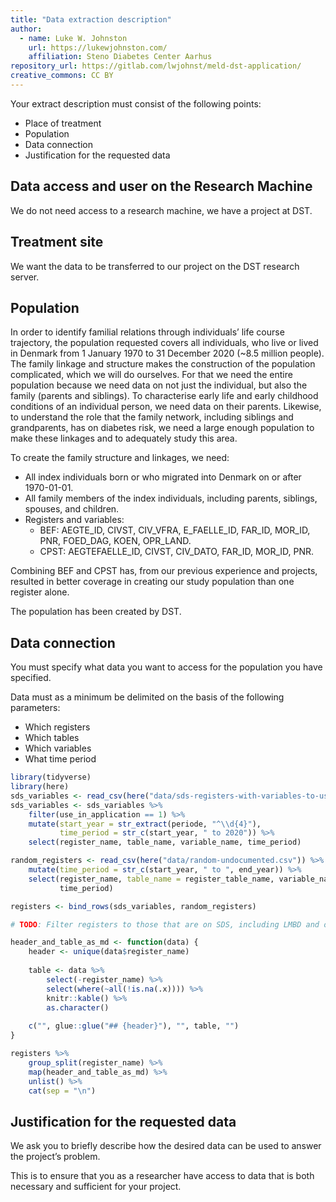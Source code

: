 ```yaml
---
title: "Data extraction description"
author:
  - name: Luke W. Johnston
    url: https://lukewjohnston.com/
    affiliation: Steno Diabetes Center Aarhus
repository_url: https://gitlab.com/lwjohnst/meld-dst-application/
creative_commons: CC BY
---
```


Your extract description must consist of the following points:

- Place of treatment
- Population
- Data connection
- Justification for the requested data

## Data access and user on the Research Machine

We do not need access to a research machine, we have a project at DST.

## Treatment site

We want the data to be transferred to our project on the DST research server.

## Population

In order to identify familial relations through individuals' life course
trajectory, the population requested covers all individuals, who live or lived
in Denmark from 1 January 1970 to 31 December 2020 (~8.5 million people). The
family linkage and structure makes the construction of the population
complicated, which we will do ourselves. For that we need the entire population
because we need data on not just the individual, but also the family (parents
and siblings). To characterise early life and early childhood conditions of an
individual person, we need data on their parents. Likewise, to understand the
role that the family network, including siblings and grandparents, has on
diabetes risk, we need a large enough population to make these linkages and to
adequately study this area.

To create the family structure and linkages, we need:

- All index individuals born or who migrated into Denmark on or after 1970-01-01.
- All family members of the index individuals, including parents, siblings,
spouses, and children.
- Registers and variables:  
    - BEF: AEGTE_ID, CIVST, CIV_VFRA, E_FAELLE_ID, FAR_ID, MOR_ID, PNR,
    FOED_DAG, KOEN, OPR_LAND.
    - CPST: AEGTEFAELLE_ID, CIVST, CIV_DATO, FAR_ID, MOR_ID, PNR.

Combining BEF and CPST has, from our previous experience and projects, resulted
in better coverage in creating our study population than one register alone.

The population has been created by DST.

## Data connection

You must specify what data you want to access for the population you have specified.

Data must as a minimum be delimited on the basis of the following parameters:

- Which registers
- Which tables
- Which variables
- What time period

```r
library(tidyverse)
library(here)
sds_variables <- read_csv(here("data/sds-registers-with-variables-to-use.csv"))
sds_variables <- sds_variables %>% 
    filter(use_in_application == 1) %>% 
    mutate(start_year = str_extract(periode, "^\\d{4}"),
           time_period = str_c(start_year, " to 2020")) %>% 
    select(register_name, table_name, variable_name, time_period)

random_registers <- read_csv(here("data/random-undocumented.csv")) %>% 
    mutate(time_period = str_c(start_year, " to ", end_year)) %>% 
    select(register_name, table_name = register_table_name, variable_name,
           time_period)

registers <- bind_rows(sds_variables, random_registers)

# TODO: Filter registers to those that are on SDS, including LMBD and others?
```

```r
header_and_table_as_md <- function(data) {
    header <- unique(data$register_name)
    
    table <- data %>% 
        select(-register_name) %>% 
        select(where(~all(!is.na(.x)))) %>% 
        knitr::kable() %>% 
        as.character()
    
    c("", glue::glue("## {header}"), "", table, "")
}

registers %>% 
    group_split(register_name) %>% 
    map(header_and_table_as_md) %>% 
    unlist() %>% 
    cat(sep = "\n")
```

## Justification for the requested data

We ask you to briefly describe how the desired data can be used to answer the project's problem.

This is to ensure that you as a researcher have access to data that is both necessary and sufficient for your project.


